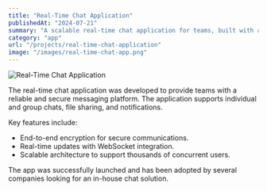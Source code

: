 ```yaml
---
title: "Real-Time Chat Application"
publishedAt: "2024-07-21"
summary: "A scalable real-time chat application for teams, built with a focus on performance and security."
category: "app"
url: "/projects/real-time-chat-application"
image: "/images/real-time-chat-app.png"
---
```


![Real-Time Chat Application](../public/images/real-time-chat-app.png)

The real-time chat application was developed to provide teams with a reliable and secure messaging platform. The application supports individual and group chats, file sharing, and notifications.

Key features include:
- End-to-end encryption for secure communications.
- Real-time updates with WebSocket integration.
- Scalable architecture to support thousands of concurrent users.

The app was successfully launched and has been adopted by several companies looking for an in-house chat solution.
